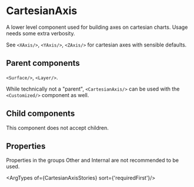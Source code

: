 
# CartesianAxis
A lower level component used for building axes on cartesian charts. Usage needs some extra verbosity.

See `<XAxis/>`, `<YAxis/>`, `<ZAxis/>` for cartesian axes with sensible defaults.

## Parent components
`<Surface/>`, `<Layer/>`.

While technically not a "parent", `<CartesianAxis/>` can be used with the `<Customized/>` component as well.

## Child components
This component does not accept children.

## Properties

Properties in the groups Other and Internal are not recommended to be used.

<ArgTypes of={CartesianAxisStories} sort={'requiredFirst'}/>
